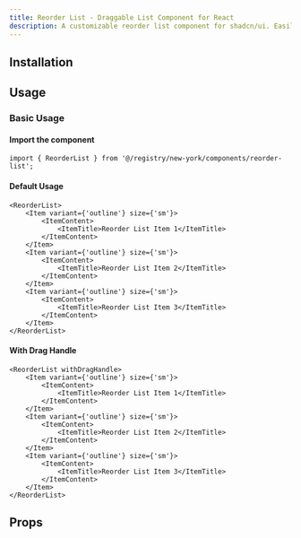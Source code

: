 ```yaml
---
title: Reorder List - Draggable List Component for React
description: A customizable reorder list component for shadcn/ui. Easily create draggable and reorderable lists with drag-and-drop functionality using Framer Motion.
---
```


<ComponentPreview name="reorder-list-demo" />

## Installation

<InstalationDocs name="reorder-list" filepath="components/ui" />

## Usage

### Basic Usage

#### Import the component

```tsx
import { ReorderList } from '@/registry/new-york/components/reorder-list';
```

#### Default Usage

```tsx
<ReorderList>
    <Item variant={'outline'} size={'sm'}>
        <ItemContent>
            <ItemTitle>Reorder List Item 1</ItemTitle>
        </ItemContent>
    </Item>
    <Item variant={'outline'} size={'sm'}>
        <ItemContent>
            <ItemTitle>Reorder List Item 2</ItemTitle>
        </ItemContent>
    </Item>
    <Item variant={'outline'} size={'sm'}>
        <ItemContent>
            <ItemTitle>Reorder List Item 3</ItemTitle>
        </ItemContent>
    </Item>
</ReorderList>
```

#### With Drag Handle

```tsx
<ReorderList withDragHandle>
    <Item variant={'outline'} size={'sm'}>
        <ItemContent>
            <ItemTitle>Reorder List Item 1</ItemTitle>
        </ItemContent>
    </Item>
    <Item variant={'outline'} size={'sm'}>
        <ItemContent>
            <ItemTitle>Reorder List Item 2</ItemTitle>
        </ItemContent>
    </Item>
    <Item variant={'outline'} size={'sm'}>
        <ItemContent>
            <ItemTitle>Reorder List Item 3</ItemTitle>
        </ItemContent>
    </Item>
</ReorderList>
```

## Props

<PropsTable name="ReorderListProps" filename="reorder-list" />
